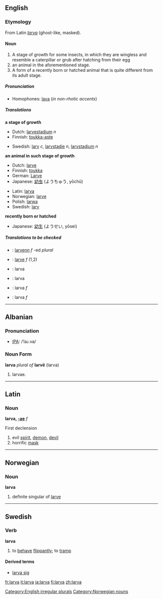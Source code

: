 ==English==

===Etymology===
From Latin ''[[larva#Latin|larva]]'' (ghost-like, masked).

====Noun====
[[Category:English irregular plurals]]
{{en-noun2|'''larva'''|'''[[larvae]] '''or, incorrectly,''' [[larvas]]'''}}

<!--Is the first meaning correct?-->
#A stage of growth for some insects, in which they are wingless and resemble a caterpillar or grub after hatching from their egg
#an animal in the aforementioned stage.
#A form of a recently born or hatched animal that is quite different from its adult stage. 

=====Pronunciation=====
*Homophones: [[lava]] (''in non-rhotic accents'')

=====Translations=====
'''a stage of growth'''
{{top}}
*Dutch: [[larvestadium]] ''n''
*Finnish: [[toukka-aste]]
{{mid}}
*Swedish: [[larv]] ''c'', [[larvstadie]] ''n'', [[larvstadium]] ''n''
{{bottom}}

'''an animal in such stage of growth'''
{{top}}
*Dutch: [[larve]] {{f}}
*Finnish: [[toukka]]
*German: [[Larve]] {{f}}
*Japanese: [[幼虫]] (ようちゅう, yōchū) 
{{mid}}
*Latin:  [[larva]] {{f}}
*Norwegian: [[larve]] {{mf}}
*Polish: [[larwa]] {{f}}
*Swedish: [[larv]] {{c}}
{{bottom}}

'''recently born or hatched'''
{{top}}
{{mid}}
*Japanese: [[幼生]] (ようせい, yōsei)
{{bottom}}

=====Translations to be checked=====
<!--Remove this section once all of the translations below have been moved into the tables above.-->
{{checktrans}}

*{{ttbc|Breton}}: [[larvenn]] ''f'' -ed ''plural''
*{{ttbc|French}}: [[larve]] ''f'' (1,2)
*{{ttbc|Indonesian}}: larva
*{{ttbc|Interlingua}}: larva
*{{ttbc|Portuguese}}: larva ''f''
*{{ttbc|Spanish}}: larva ''f''
----
==Albanian==
===Pronunciation===
*[[IPA]]: /ˈlaɹ.va/
===Noun Form===
'''larva''' ''plural of'' '''larvë''' (larva)
# larvae.
----
==Latin==
===Noun===
'''larva, [[Wiktionary Appendix:Latin first declension|-ae]]''' ''f''

First declension

#evil [[spirit]], [[demon]], [[devil]]
#horrific [[mask]]

----
==Norwegian==
===Noun===
[[Category:Norwegian nouns]]
'''larva'''
#definite singular of [[larve]]

----
==Swedish==
===Verb===
'''larva'''
# to [[behave]] [[flippantly]]; to [[tramp]]

====Derived terms====
*[[larva sig]]

[[fr:larva]]
[[it:larva]]
[[ja:larva]]
[[fi:larva]]
[[zh:larva]]